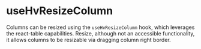 

<Meta
  of={TableHooksStories}
  title="Visualizations/Table/Table Hooks/useHvResizeColumn"
/>

# useHvResizeColumn

Columns can be resized using the `useHvResizeColumn` hook, which leverages the react-table capabilities. Resize, although not an accessible functionality,
it allows columns to be resizable via dragging column right border.

<Canvas of={TableHooksStories.ColumnResizeStory} />
